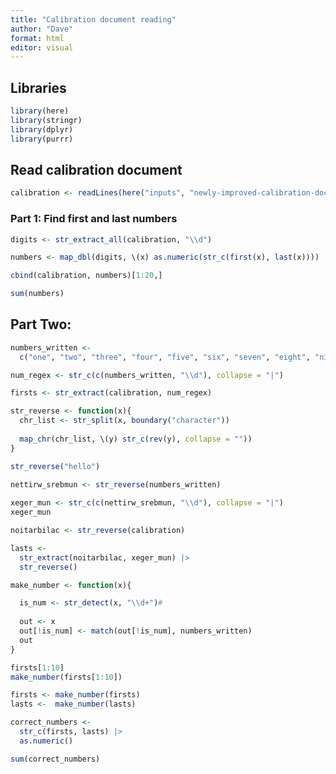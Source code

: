 ```yaml
---
title: "Calibration document reading"
author: "Dave"
format: html
editor: visual
---
```


## Libraries

```r
library(here)
library(stringr)
library(dplyr)
library(purrr)
```

## Read calibration document

```r
calibration <- readLines(here("inputs", "newly-improved-calibration-document.txt"))
```

### Part 1: Find first and last numbers

```r
digits <- str_extract_all(calibration, "\\d")

numbers <- map_dbl(digits, \(x) as.numeric(str_c(first(x), last(x))))

cbind(calibration, numbers)[1:20,]

sum(numbers)
```

## Part Two:

```r
numbers_written <-
  c("one", "two", "three", "four", "five", "six", "seven", "eight", "nine")

num_regex <- str_c(c(numbers_written, "\\d"), collapse = "|")

firsts <- str_extract(calibration, num_regex)

str_reverse <- function(x){
  chr_list <- str_split(x, boundary("character"))
  
  map_chr(chr_list, \(y) str_c(rev(y), collapse = ""))
}

str_reverse("hello")
 
nettirw_srebmun <- str_reverse(numbers_written)

xeger_mun <- str_c(c(nettirw_srebmun, "\\d"), collapse = "|")
xeger_mun

noitarbilac <- str_reverse(calibration)

lasts <-
  str_extract(noitarbilac, xeger_mun) |> 
  str_reverse()

make_number <- function(x){

  is_num <- str_detect(x, "\\d+")#
  
  out <- x
  out[!is_num] <- match(out[!is_num], numbers_written)
  out
}

firsts[1:10]
make_number(firsts[1:10])

firsts <- make_number(firsts)
lasts <-  make_number(lasts)

correct_numbers <- 
  str_c(firsts, lasts) |> 
  as.numeric()

sum(correct_numbers)
```
